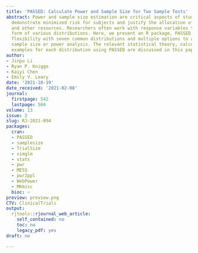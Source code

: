 ```yaml
---
title: 'PASSED: Calculate Power and Sample Size for Two Sample Tests'
abstract: Power and sample size estimation are critical aspects of study design to
  demonstrate minimized risk for subjects and justify the allocation of time, money,
  and other resources. Researchers often work with response variables that take the
  form of various distributions. Here, we present an R package, PASSED, that allows
  flexibility with seven common distributions and multiple options to accommodate
  sample size or power analysis. The relevant statistical theory, calculations, and
  examples for each distribution using PASSED are discussed in this paper.
author:
- Jinpu Li
- Ryan P. Knigge
- Kaiyi Chen
- Emily V. Leary
date: '2021-10-19'
date_received: '2021-02-08'
journal:
  firstpage: 542
  lastpage: 560
volume: 13
issue: 2
slug: RJ-2021-094
packages:
  cran:
  - PASSED
  - samplesize
  - TrialSize
  - simglm
  - stats
  - pwr
  - MESS
  - pwr2ppl
  - WebPower
  - MKmisc
  bioc: ~
preview: preview.png
CTV: ClinicalTrials
output:
  rjtools::rjournal_web_article:
    self_contained: no
    toc: no
    legacy_pdf: yes
draft: no

---
```

